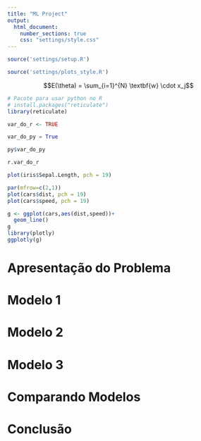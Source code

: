 ```yaml
---
title: "ML Project"
output: 
  html_document:
    number_sections: true
    css: "settings/style.css"
---
```

<!-- Irei formatar o cabeçalho no final -->
```r
source('settings/setup.R')
```

```r
source('settings/plots_style.R')
```

$$E(\theta) = \sum_{i=1}^{N} \textbf{w} \cdot x_j$$

```r
# Pacote para usar python no R
# install.packages("reticulate")
library(reticulate)
```

<!-- ======================================================================= -->
<!-- Exemplificando como funciona a integração Python <-> R -->
```r
var_do_r <- TRUE
```

```python
var_do_py = True
```

```r
py$var_do_py
```

```python
r.var_do_r
```

```r
plot(iris$Sepal.Length, pch = 19)
```


```r
par(mfrow=c(2,1))
plot(cars$dist, pch = 19)
plot(cars$speed, pch = 19)
```
```r
g <- ggplot(cars,aes(dist,speed))+
  geom_line()
g
library(plotly)
ggplotly(g)
```


<!-- ======================================================================= -->


<!-- %%%%%%%%%%%%%%%%%%%%%%%%%%%%%%%%%%%%%%%%%%%%%%%%%%%%%%%%%%%%%%%%%%%%%%% -->
# Apresentação do Problema


<!-- %%%%%%%%%%%%%%%%%%%%%%%%%%%%%%%%%%%%%%%%%%%%%%%%%%%%%%%%%%%%%%%%%%%%%%% -->
# Modelo 1


<!-- %%%%%%%%%%%%%%%%%%%%%%%%%%%%%%%%%%%%%%%%%%%%%%%%%%%%%%%%%%%%%%%%%%%%%%% -->
# Modelo 2



<!-- %%%%%%%%%%%%%%%%%%%%%%%%%%%%%%%%%%%%%%%%%%%%%%%%%%%%%%%%%%%%%%%%%%%%%%% -->
# Modelo 3



<!-- %%%%%%%%%%%%%%%%%%%%%%%%%%%%%%%%%%%%%%%%%%%%%%%%%%%%%%%%%%%%%%%%%%%%%%% -->
# Comparando Modelos



<!-- %%%%%%%%%%%%%%%%%%%%%%%%%%%%%%%%%%%%%%%%%%%%%%%%%%%%%%%%%%%%%%%%%%%%%%% -->
# Conclusão




<!-- ======================================================================= -->
<!-- Parte da formatação -->
<script src="settings/code.js"></script>

